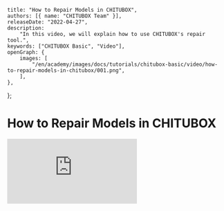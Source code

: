 	title: "How to Repair Models in CHITUBOX",
	authors: [{ name: "CHITUBOX Team" }],
	releaseDate: "2022-04-27",
	description:
		"In this video, we will explain how to use CHITUBOX's repair tool.",
	keywords: ["CHITUBOX Basic", "Video"],
	openGraph: {
		images: [
			"/en/academy/images/docs/tutorials/chitubox-basic/video/how-to-repair-models-in-chitubox/001.png",
		],
	},
};

# How to Repair Models in CHITUBOX

<YouTubeVideoContainer>
	<iframe
		src="https://www.youtube.com/embed/gxqEsK5H124"
		scrolling="no"
		border="0"
		frameborder="no"
		framespacing="0"
		allowfullscreen="true"
	></iframe>
</YouTubeVideoContainer>

